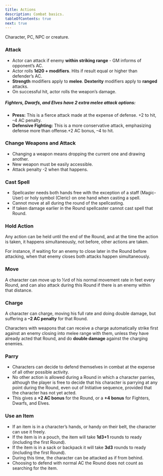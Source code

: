 ```yaml
---
title: Actions
description: Combat basics.
tableOfContents: true
next: true
---
```



<Aside title="Actor:" type="caution">
  Character, PC, NPC or creature.
</Aside>

### Attack

- Actor can attack if enemy **within striking range** - GM informs of opponent’s AC.
- Actor rolls **1d20 + modifiers**. Hits if result equal or higher than defender’s AC.
- **Strength** modifiers apply to **melee**. **Dexterity** modifiers apply to **ranged** attacks.
- On successful hit, actor rolls the weapon’s damage.

##### Fighters, Dwarfs, and Elves have 2 extra melee attack options:

- **Press:** This is a fierce attack made at the expense of defense. +2 to hit, –4 AC penalty.
- **Defensive Fighting:** This is a more conservative attack, emphasizing defense more than offense.+2 AC bonus, –4 to hit.

### Change Weapons and Attack

- Changing a weapon means dropping the current one and drawing another.
- New weapon must be easily accessible.
- Attack penalty -2 when that happens.

### Cast Spell

- Spellcaster needs both hands free with the exception of a staff (Magic-User) or holy symbol (Cleric) on one hand when casting a spell.
- Cannot move at all during the round of the spellcasting.
- If taken damage earlier in the Round spellcaster cannot cast spell that Round.

### Hold Action

Any action can be held until the end of the Round, and at the time the action is taken, it happens simultaneously, not before, other actions are taken.

For instance, if waiting for an enemy to close later in the Round before attacking, when that enemy closes both attacks happen simultaneously.

### Move

A character can move up to ⅓rd of his normal movement rate in feet every Round, and can also attack during this Round if there is an enemy within that distance.

### Charge

A character can charge, moving his full rate and doing double damage, but suffering a **–2 AC penalty** for that Round.

Characters with weapons that can receive a charge automatically strike first against an enemy closing into melee range with them, unless they have already acted that Round, and do **double damage**
against the charging enemies.

### Parry

- Characters can decide to defend themselves in combat at the expense of all other possible activity.
- No other action is allowed during a Round in which a character parries, although the player is free to decide that his character is parrying at any point during the Round, even out of Initiative
  sequence, provided that the character has not yet acted.
- This gives a **+2 AC bonus** for the Round, or a **+4 bonus** for Fighters, Dwarfs, and Elves.

### Use an Item

- If an item is in a character’s hands, or handy on their belt, the character can use it freely.
- If the item is in a pouch, the item will take **1d3+1** rounds to ready (including the first Round).
- If the item is in a sack or backpack it will take **3d3** rounds to ready (including the first Round).
- During this time, the character can be attacked as if from behind.
- Choosing to defend with normal AC the Round does not count as searching for the item.
